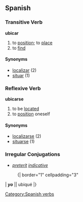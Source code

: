 == Spanish ==
=== Transitive Verb ===
'''ubicar'''
# to [[position]]; to [[place]]
# to [[find]]

==== Synonyms ====
*[[localizar]] (2)
*[[situar]] (1)

=== Reflexive Verb ===
'''ubicarse'''
# to be [[located]]
# to [[position]] oneself

==== Synonyms ====
*[[localizarse]] (2)
*[[situarse]] (1)

=== Irregular Conjugations ===
 {{pres subj 1st|ubiqu}}
*''[[preterit]] [[indicative]]''
:{| border="1" cellpadding="3" 
| '''''yo''''' || ubiqué 
|}
[[Category:Spanish verbs]]
